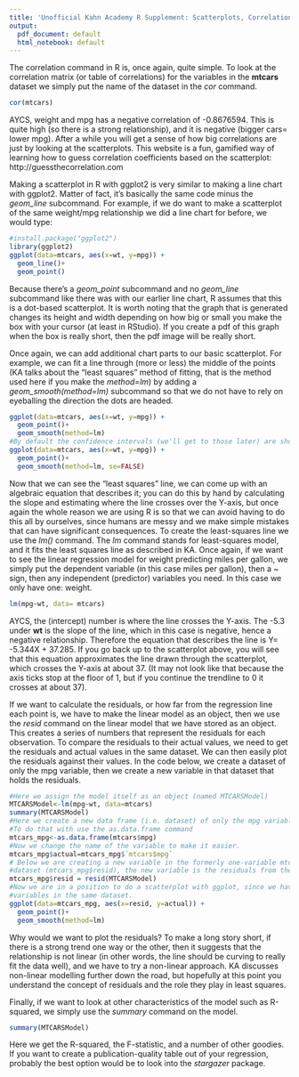 ```yaml
---
title: 'Unofficial Kahn Academy R Supplement: Scatterplots, Correlations, and Regressions'
output:
  pdf_document: default
  html_notebook: default
---
```


The correlation command in R is, once again, quite simple. To look at the correlation matrix (or table of correlations) for the variables in the **mtcars** dataset we simply put the name of the dataset in the *cor* command. 

```r
cor(mtcars)
```

AYCS, weight and mpg has a negative correlation of -0.8676594. This is quite high (so there is a strong relationship), and it is negative (bigger cars= lower mpg). After a while you will get a sense of how big correlations are just by looking at the scatterplots. This website is a fun, gamified way of learning how to guess correlation coefficients based on the scatterplot: 
http://guessthecorrelation.com

Making a scatterplot in R with ggplot2 is very similar to making a line chart with ggplot2. Matter of fact, it's basically the same code minus the *geom_line* subcommand. For example, if we do want to make a scatterplot of the same weight/mpg relationship we did a line chart for before, we would type: 

```r
#install.package("ggplot2")
library(ggplot2)
ggplot(data=mtcars, aes(x=wt, y=mpg)) +
  geom_line()+
  geom_point()
```

Because there's a *geom_point* subcommand and no *geom_line* subcommand like there was with our earlier line chart, R assumes that this is a dot-based scatterplot. It is worth noting that the graph that is generated changes its height and width depending on how big or small you make the box with your cursor (at least in RStudio). If you create a pdf of this graph when the box is really short, then the pdf image will be really short.

Once again, we can add additional chart parts to our basic scatterplot. For example, we can fit a line through (more or less) the middle of the points (KA talks about the "least squares" method of fitting, that is the method used here if you make the *method=lm*) by adding a *geom_smooth(method=lm)* subcommand so that we do not have to rely on eyeballing the direction the dots are headed. 

```r
ggplot(data=mtcars, aes(x=wt, y=mpg)) +
  geom_point()+
  geom_smooth(method=lm)
#By default the confidence intervals (we'll get to those later) are shown, so to remove #them  we add se=FALSE)
ggplot(data=mtcars, aes(x=wt, y=mpg)) +
  geom_point()+
  geom_smooth(method=lm, se=FALSE) 

```

Now that we can see the "least squares" line, we can come up with an algebraic equation that describes it; you can do this by hand by calculating the slope and estimating where the line crosses over the Y-axis, but once again the whole reason we are using R is so that we can avoid having to do this all by ourselves, since humans are messy and we make simple mistakes that can have significant consequences. To create the least-squares line we use the *lm()* command. The *lm* command stands for least-squares model, and it fits the least squares line as described in KA. Once again, if we want to see the linear regression model for weight predicting miles per gallon, we simply put the dependent variable (in this case miles per gallon), then a ~ sign, then any independent (predictor) variables you need. In this case we only have one: weight. 

```r
lm(mpg~wt, data= mtcars)
```

AYCS, the (intercept) number is where the line crosses the Y-axis. The -5.3 under **wt** is the slope of the line, which in this case is negative, hence a negative relationship. Therefore the equation that describes the line is Y= -5.344X + 37.285. If you go back up to the scatterplot above, you will see that this equation approximates the line drawn through the scatterplot, which crosses the Y-axis at about 37. (It may not look like that because the axis ticks stop at the floor of 1, but if you continue the trendline to 0 it crosses at about 37).

If we want to calculate the residuals, or how far from the regression line each point is, we have to make the linear model as an object, then we use the *resid* command on the linear model that we have stored as an object. This creates a series of numbers that represent the residuals for each observation. To compare the residuals to their actual values, we need to get the residuals and actual values in the same dataset. We can then easily plot the residuals against their values. In the code below, we create a dataset of only the mpg variable, then we create a new variable in that dataset that holds the residuals. 

```r
#Here we assign the model itself as an object (named MTCARSModel)
MTCARSModel<-lm(mpg~wt, data=mtcars)
summary(MTCARSModel)
#Here we create a new data frame (i.e. dataset) of only the mpg variable
#To do that with use the as.data.frame command
mtcars_mpg<-as.data.frame(mtcars$mpg)
#Now we change the name of the variable to make it easier. 
mtcars_mpg$actual=mtcars_mpg$`mtcars$mpg`
# Below we are creating a new variable in the formerly one-variable mtcars_mpg
#dataset (mtcars_mpg$resid), the new variable is the residuals from the linear model above. 
mtcars_mpg$resid = resid(MTCARSModel)
#Now we are in a position to do a scatterplot with ggplot, since we have both
#variables in the same dataset. 
ggplot(data=mtcars_mpg, aes(x=resid, y=actual)) +
  geom_point()+
  geom_smooth(method=lm)
```

Why would we want to plot the residuals? To make a long story short, if there is a strong trend one way or the other, then it suggests that the relationship is not linear (in other words, the line should be curving to really fit the data well), and we have to try a non-linear approach. KA discusses non-linear modelling further down the road, but hopefully at this point you understand the concept of residuals and the role they play in least squares. 

Finally, if we want to look at other characteristics of the model such as R-squared, we simply use the *summary* command on the model. 

```r
summary(MTCARSModel)
```

Here we get the R-squared, the F-statistic, and a number of other goodies. If you want to create a publication-quality table out of your regression, probably the best option would be to look into the *stargazer* package. 



